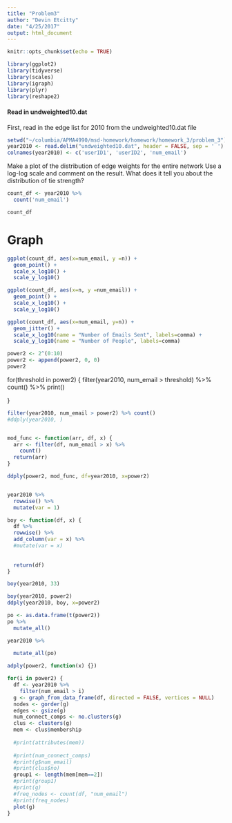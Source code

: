 ```yaml
---
title: "Problem3"
author: "Devin Etcitty"
date: "4/25/2017"
output: html_document
---
```


```r
knitr::opts_chunk$set(echo = TRUE)
```


```r
library(ggplot2)
library(tidyverse)
library(scales)
library(igraph)
library(plyr)
library(reshape2)
```

#### Read in undweighted10.dat
First, read in the edge list for 2010 from the undweighted10.dat file

```r
setwd("~/columbia/APMA4990/msd-homework/homework/homework_3/problem_3")
year2010 <- read.delim("undweighted10.dat", header = FALSE, sep = ' ')
colnames(year2010) <- c('userID1', 'userID2', 'num_email')

```


Make a plot of the distribution of edge weights for the entire network
Use a log-log scale and comment on the result. What does it tell you about the distribution of tie strength?

```r
count_df <- year2010 %>% 
  count('num_email')

count_df

```

# Graph

```r
ggplot(count_df, aes(x=num_email, y =n)) +
  geom_point() +
  scale_x_log10() +
  scale_y_log10()


```


```r
ggplot(count_df, aes(x=n, y =num_email)) +
  geom_point() +
  scale_x_log10() +
  scale_y_log10()

```


```r
ggplot(count_df, aes(x=num_email, y=n)) +
  geom_jitter() +
  scale_x_log10(name = "Number of Emails Sent", labels=comma) +
  scale_y_log10(name = "Number of People", labels=comma) 
```


```r
power2 <- 2^(0:10)
power2 <- append(power2, 0, 0)
power2
```


for(threshold in power2) {
  filter(year2010, num_email > threshold) %>%
    count() %>%
    print()
  
}

```r
filter(year2010, num_email > power2) %>% count()
#ddply(year2010, )


mod_func <- function(arr, df, x) {   
  arr <- filter(df, num_email > x) %>%
    count()
  return(arr)
}

ddply(power2, mod_func, df=year2010, x=power2)


year2010 %>% 
  rowwise() %>%
  mutate(var = 1)

boy <- function(df, x) {
  df %>%
  rowwise() %>%
  add_column(var = x) %>%
  #mutate(var = x)
  
  
  return(df)
}

boy(year2010, 33)

boy(year2010, power2)
ddply(year2010, boy, x=power2)
```




```r
po <- as.data.frame(t(power2))
po %>%
  mutate_all()

year2010 %>%
  
  mutate_all(po)

adply(power2, function(x) {})


```


```r
for(i in power2) {
  df <- year2010 %>%
    filter(num_email > i)
  g <- graph_from_data_frame(df, directed = FALSE, vertices = NULL)
  nodes <- gorder(g)
  edges <- gsize(g)
  num_connect_comps <- no.clusters(g)
  clus <- clusters(g)
  mem <- clus$membership
  
  #print(attributes(mem))
  
  #print(num_connect_comps)
  #print(g$num_email)
  #print(clus$no)
  group1 <- length(mem[mem==2])
  #print(group1)
  #print(g)
  #freq_nodes <- count(df, "num_email")
  #print(freq_nodes)
  plot(g)
}


```

